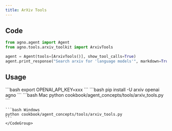 ```yaml
---
title: ArXiv Tools
---
```


## Code

```python cookbook/agent_concepts/tools/arxiv_tools.py
from agno.agent import Agent
from agno.tools.arxiv_toolkit import ArxivTools

agent = Agent(tools=[ArxivTools()], show_tool_calls=True)
agent.print_response("Search arxiv for 'language models'", markdown=True)
```

## Usage

<Steps>
  <Snippet file="create-venv-step.mdx" />

  <Step title="Set your API key">
    ```bash
    export OPENAI_API_KEY=xxx
    ```
  </Step>

  <Step title="Install libraries">
    ```bash
    pip install -U arxiv openai agno
    ```
  </Step>

  <Step title="Run Agent">
    <CodeGroup>
    ```bash Mac
    python cookbook/agent_concepts/tools/arxiv_tools.py
    ```

    ```bash Windows
    python cookbook/agent_concepts/tools/arxiv_tools.py
    ```
    </CodeGroup>
  </Step>
</Steps>